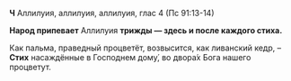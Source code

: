 **Ч** Аллилуия, аллилуия, аллилуия, глас 4 (Пс 91:13-14)

**Народ припевает** Аллилуия **трижды — здесь и после каждого стиха.**

Как пальма, праведный процветёт, возвысится, как ливанский кедр, –  
**Стих** насаждённые в Господнем дому́, во двора́х Бога нашего процветут.
